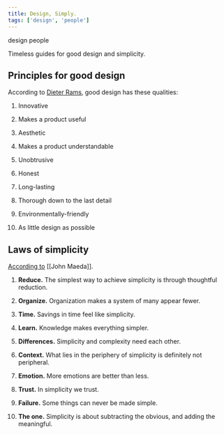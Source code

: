 ```yaml
---
title: Design, Simply.
tags: ['design', 'people']
---
```


<NoteTag color="gray">design</NoteTag>
<NoteTag color="gray">people</NoteTag>

Timeless guides for good design and simplicity.

## Principles for good design

According to [Dieter Rams](https://www.vitsoe.com/gb/about/good-design), good design has these qualities:

1. Innovative

2. Makes a product useful

3. Aesthetic

4. Makes a product understandable

5. Unobtrusive

6. Honest

7. Long-lasting

8. Thorough down to the last detail

9. Environmentally-friendly

10. As little design as possible

## Laws of simplicity

[According to](http://lawsofsimplicity.com) [[John Maeda]].

1. **Reduce.** The simplest way to achieve simplicity is through thoughtful reduction.

2. **Organize.** Organization makes a system of many appear fewer.

3. **Time.** Savings in time feel like simplicity.

4. **Learn.** Knowledge makes everything simpler.

5. **Differences.** Simplicity and complexity need each other.

6. **Context.** What lies in the periphery of simplicity is definitely not peripheral.

7. **Emotion.** More emotions are better than less.

8. **Trust.** In simplicity we trust.

9. **Failure.** Some things can never be made simple.

10. **The one.** Simplicity is about subtracting the obvious, and adding the meaningful.
